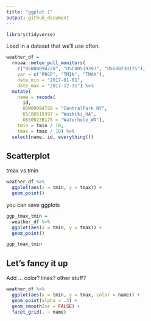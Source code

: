 ```yaml
---
title: "ggplot 1"
output: github_document
---
```


```r
library(tidyverse)
```


Load in a dataset that we'll use often.

```r
weather_df = 
  rnoaa::meteo_pull_monitors(
    c("USW00094728", "USC00519397", "USS0023B17S"),
    var = c("PRCP", "TMIN", "TMAX"), 
    date_min = "2017-01-01",
    date_max = "2017-12-31") %>%
  mutate(
    name = recode(
      id, 
      USW00094728 = "CentralPark_NY", 
      USC00519397 = "Waikiki_HA",
      USS0023B17S = "Waterhole_WA"),
    tmin = tmin / 10,
    tmax = tmax / 10) %>%
  select(name, id, everything())
```



## Scatterplot

tmax vs tmin

```r
weather_df %>%
  ggplot(aes(x = tmin, y = tmax)) +
  geom_point()
```

you can save ggplots

```r
ggp_tmax_tmin =
  weather_df %>%
  ggplot(aes(x = tmin, y = tmax)) +
  geom_point()

ggp_tmax_tmin
```

## Let's fancy it up

Add ... color? lines? other stuff?

```r
weather_df %>%
  ggplot(aes(x = tmin, y = tmax, color = name)) +
  geom_point(alpha = .3) +
  geom_smooth(se = FALSE) +
  facet_grid(. ~ name)
```

